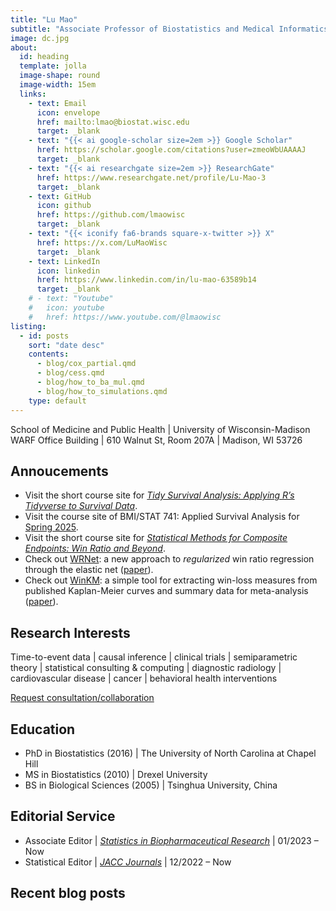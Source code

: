 ```yaml
---
title: "Lu Mao"
subtitle: "Associate Professor of Biostatistics and Medical Informatics"
image: dc.jpg
about: 
  id: heading
  template: jolla
  image-shape: round
  image-width: 15em
  links:
    - text: Email
      icon: envelope
      href: mailto:lmao@biostat.wisc.edu 
      target: _blank
    - text: "{{< ai google-scholar size=2em >}} Google Scholar"
      href: https://scholar.google.com/citations?user=zmeoWbUAAAAJ 
      target: _blank
    - text: "{{< ai researchgate size=2em >}} ResearchGate"
      href: https://www.researchgate.net/profile/Lu-Mao-3
      target: _blank
    - text: GitHub
      icon: github
      href: https://github.com/lmaowisc
      target: _blank
    - text: "{{< iconify fa6-brands square-x-twitter >}} X"
      href: https://x.com/LuMaoWisc
      target: _blank
    - text: LinkedIn
      icon: linkedin
      href: https://www.linkedin.com/in/lu-mao-63589b14
      target: _blank
    # - text: "Youtube"
    #   icon: youtube
    #   href: https://www.youtube.com/@lmaowisc
listing: 
  - id: posts
    sort: "date desc"
    contents: 
      - blog/cox_partial.qmd
      - blog/cess.qmd
      - blog/how_to_ba_mul.qmd
      - blog/how_to_simulations.qmd
    type: default
---
```



::: {#heading}
School of Medicine and Public Health | University of Wisconsin-Madison \
WARF Office Building | 610 Walnut St, Room 207A | Madison, WI 53726
:::

## Annoucements

-   Visit the short course site for [*Tidy Survival Analysis: Applying R’s Tidyverse to Survival Data*](https://lmaowisc.github.io/tidysurv).
-   Visit the course site of BMI/STAT 741: Applied Survival Analysis
for [Spring 2025](https://lmaowisc.github.io/BMI741).
-   Visit the short course site for [*Statistical Methods for Composite Endpoints: Win Ratio and Beyond*](https://lmaowisc.github.io/ce).
-   Check out [WRNet](https://lmaowisc.github.io/wrnet): a new approach to *regularized* win ratio regression through
the elastic net ([paper](https://doi.org/10.1186/s12874-025-02554-w)).
-   Check out [WinKM](https://lmaowisc.github.io/winkm): a simple tool for extracting
win-loss measures from published Kaplan-Meier curves and summary data for meta-analysis
([paper](https://doi.org/10.1016/j.spl.2025.110478)).


## Research Interests

Time-to-event data \| causal inference \| clinical trials \| semiparametric theory \| statistical consulting & computing \| diagnostic radiology \| cardiovascular disease \| cancer \| behavioral health interventions

[Request consultation/collaboration](https://ictr.wisc.edu/consults/biostatistics-2)

## Education

-   PhD in Biostatistics (2016) \| The University of North Carolina at Chapel Hill
-   MS in Biostatistics (2010) \| Drexel University 
-   BS in Biological Sciences (2005) \| Tsinghua University, China


## Editorial Service

-   Associate Editor \|				[*Statistics in Biopharmaceutical Research*](https://www.tandfonline.com/journals/usbr20/about-this-journal#editorial-board){target="_blank"} \|		01/2023 -- Now
-   Statistical Editor \|				[*JACC Journals*](https://www.jacc.org/journal/heart-failure/editorial-board){target="_blank"} \|								12/2022 -- Now


## Recent blog posts

:::{#posts}
:::
